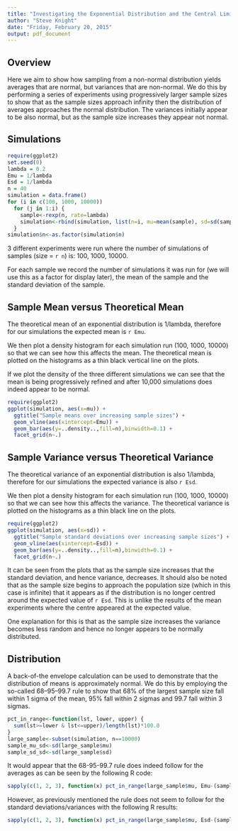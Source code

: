 ```yaml
---
title: "Investigating the Exponential Distribution and the Central Limit Theorem"
author: "Steve Knight"
date: "Friday, February 20, 2015"
output: pdf_document
---
```


## Overview

Here we aim to show how sampling from a non-normal distribution yields averages that are normal, but variances that are non-normal.   We do this by performing a series of experiments using progressively larger sample sizes to show that as the sample sizes approach infinity then the distribution of averages approaches the normal distribution.   The variances initially appear to be also normal, but as the sample size increases they appear not normal.

## Simulations

```r
require(ggplot2)
set.seed(0)
lambda = 0.2
Emu = 1/lambda
Esd = 1/lambda
n = 40
simulation = data.frame()
for (i in c(100, 1000, 10000))
  for (j in 1:i) {
    sample<-rexp(n, rate=lambda)
    simulation<-rbind(simulation, list(n=i, mu=mean(sample), sd=sd(sample)))
  }
simulation$n<-as.factor(simulation$n)
```

3 different experiments were run where the number of simulations of samples (size = `r n`) is: 100, 1000, 10000.   

For each sample we record the number of simulations it was run for (we will use this as a factor for display later), the mean of the sample and the standard deviation of the sample. 

## Sample Mean versus Theoretical Mean

The theoretical mean of an exponential distribution is 1/lambda, therefore for our simulations the expected mean is `r Emu`.   

We then plot a density histogram for each simulation run (100, 1000, 10000) so that we can see how this affects the mean.   The theoretical mean is plotted on the histograms as a thin black vertical line on the plots.

If we plot the density of the three different simulations we can see that the mean is being progressively refined and after 10,000 simulations does indeed appear to be normal.

```r
require(ggplot2)
ggplot(simulation, aes(x=mu)) + 
  ggtitle("Sample means over increasing sample sizes") +
  geom_vline(aes(xintercept=Emu)) +
  geom_bar(aes(y=..density..,fill=n),binwidth=0.1) + 
  facet_grid(n~.)
```

## Sample Variance versus Theoretical Variance

The theoretical variance of an exponential distribution is also 1/lambda, therefore for our simulations the expected variance is also `r Esd`.   

We then plot a density histogram for each simulation run (100, 1000, 10000) so that we can see how this affects the variance.   The theoretical variance is plotted on the histograms as a thin black line on the plots.

```r
require(ggplot2)
ggplot(simulation, aes(x=sd)) + 
  ggtitle("Sample standard deviations over increasing sample sizes") +
  geom_vline(aes(xintercept=Esd)) +
  geom_bar(aes(y=..density..,fill=n),binwidth=0.1) + 
  facet_grid(n~.)
```

It can be seen from the plots that as the sample size increases that the standard deviation, and hence variance, decreases.   It should also be noted that as the sample size begins to approach the population size (which in this case is infinite) that it appears as if the distribution is no longer centred around the expected value of `r Esd`.   This is unlike the results of the mean experiments where the centre appeared at the expected value.

One explanation for this is that as the sample size increases the variance becomes less random and hence no longer appears to be normally distributed.

## Distribution

A back-of-the envelope calculation can be used to demonstrate that the distribution of means is approximately normal.   We do this by employing the so-called 68–95–99.7 rule to show that 68% of the largest sample size fall within 1 sigma of the mean, 95% fall within 2 sigmas and 99.7 fall within 3 sigmas.

```r
pct_in_range<-function(lst, lower, upper) {
  sum(lst>=lower & lst<=upper)/length(lst)*100.0
}
large_sample<-subset(simulation, n==10000)
sample_mu_sd<-sd(large_sample$mu)
sample_sd_sd<-sd(large_sample$sd)
```

It would appear that the 68-95-99.7 rule does indeed follow for the averages as can be seen by the following R code:

```r
sapply(c(1, 2, 3), function(x) pct_in_range(large_sample$mu, Emu-(sample_mu_sd*x), Emu+(sample_mu_sd*x)))
```

However, as previously mentioned the rule does not seem to follow for the standard deviations/variances with the following R results:

```r
sapply(c(1, 2, 3), function(x) pct_in_range(large_sample$mu, Esd-(sample_sd_sd*x), Emu+(sample_sd_sd*x)))
```

